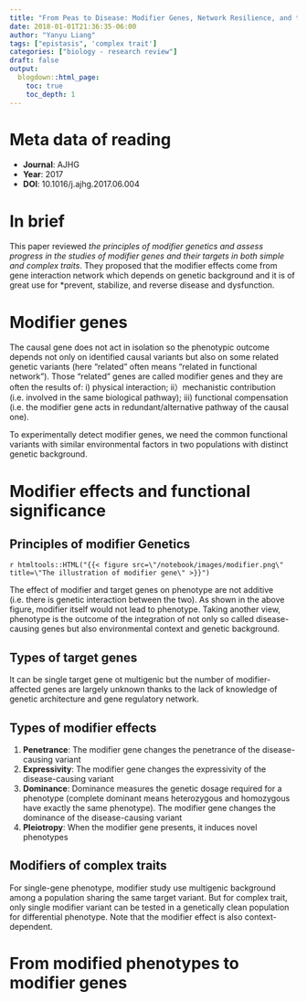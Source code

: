```yaml
---
title: "From Peas to Disease: Modifier Genes, Network Resilience, and the Genetics of Health"
date: 2018-01-01T21:36:35-06:00
author: "Yanyu Liang"
tags: ["epistasis", 'complex trait']
categories: ["biology - research review"]
draft: false
output:
  blogdown::html_page:
    toc: true
    toc_depth: 1
---
```


# Meta data of reading

* **Journal**: AJHG
* **Year**: 2017
* **DOI**: 10.1016/j.ajhg.2017.06.004

# In brief

This paper reviewed *the principles of modifier genetics and assess progress in the studies of modifier genes and their targets in both simple and complex traits*. They proposed that the modifier effects come from gene interaction network which depends on genetic background and it is of great use for *prevent, stabilize, and reverse disease and dysfunction.

# Modifier genes

The causal gene does not act in isolation so the phenotypic outcome depends not only on identified causal variants but also on some related genetic variants (here "related" often means "related in functional network"). Those "related" genes are called modifier genes and they are often the results of: i) physical interaction; ii）mechanistic contribution (i.e. involved in the same biological pathway); iii) functional compensation (i.e. the modifier gene acts in redundant/alternative pathway of the causal one).

To experimentally detect modifier genes, we need the common functional variants with similar environmental factors in two populations with distinct genetic background.

# Modifier effects and functional significance

## Principles of modifier Genetics

`r htmltools::HTML("{{< figure src=\"/notebook/images/modifier.png\" title=\"The illustration of modifier gene\" >}}")`

The effect of modifier and target genes on phenotype are not additive (i.e. there is genetic interaction between the two). As shown in the above figure, modifier itself would not lead to phenotype. Taking another view, phenotype is the outcome of the integration of not only so called disease-causing genes but also environmental context and genetic background.

## Types of target genes

It can be single target gene ot multigenic but the number of modifier-affected genes are largely unknown thanks to the lack of knowledge of genetic architecture and gene regulatory network.

## Types of modifier effects

1. **Penetrance**: The modifier gene changes the penetrance of the disease-causing variant
2. **Expressivity**: The modifier gene changes the expressivity of the disease-causing variant
3. **Dominance**: Dominance measures the genetic dosage required for a phenotype (complete dominant means heterozygous and homozygous have exactly the same phenotype). The modifier gene changes the dominance of the disease-causing variant
4. **Pleiotropy**: When the modifier gene presents, it induces novel phenotypes

## Modifiers of complex traits

For single-gene phenotype, modifier study use multigenic background among a population sharing the same target variant. But for complex trait, only single modifier variant can be tested in a genetically clean population for differential phenotype. Note that the modifier effect is also context-dependent.

# From modified phenotypes to modifier genes
